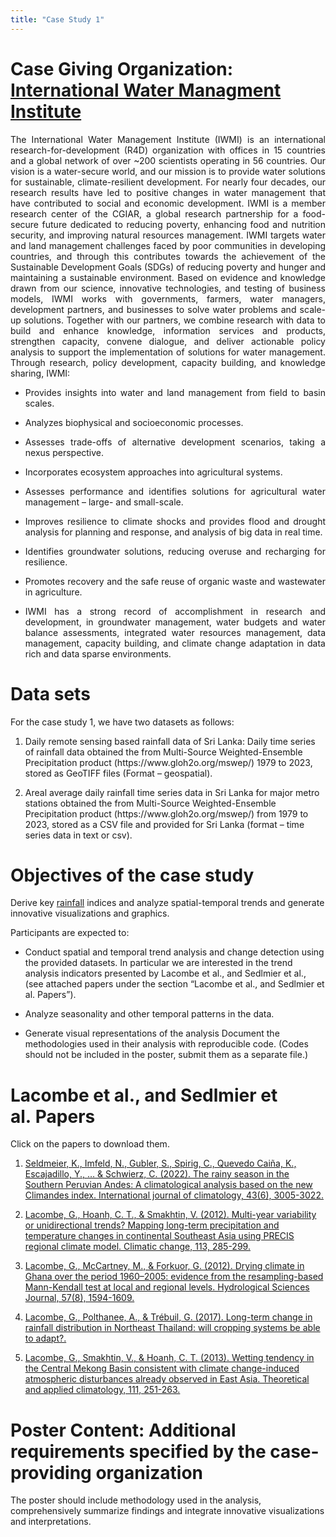 ```yaml
---
title: "Case Study 1"
---
```


# Case Giving Organization: [International Water Managment Institute](https://www.iwmi.cgiar.org/)

<div style="text-align: justify;">

The International Water Management Institute (IWMI) is an international research-for-development (R4D) organization with offices in 15 countries and a global network of over ~200 scientists operating in 56 countries. Our vision is a water-secure world, and our mission is to provide water solutions for sustainable, climate-resilient development. For nearly four decades, our research results have led to positive changes in water management that have contributed to social and economic development.
IWMI is a member research center of the CGIAR, a global research partnership for a food-secure future dedicated to reducing poverty, enhancing food and nutrition security, and improving natural resources management. IWMI targets water and land management challenges faced by poor communities in developing countries, and through this contributes towards the achievement of the Sustainable Development Goals (SDGs) of reducing poverty and hunger and maintaining a sustainable environment.
Based on evidence and knowledge drawn from our science, innovative technologies, and testing of business models, IWMI works with governments, farmers, water managers, development partners, and businesses to solve water problems and scale-up solutions. Together with our partners, we combine research with data to build and enhance knowledge, information services and products, strengthen capacity, convene dialogue, and deliver actionable policy analysis to support the implementation of solutions for water management. Through research, policy development, capacity building, and knowledge sharing, IWMI:


- Provides insights into water and land management from field to basin scales.

- Analyzes biophysical and socioeconomic processes.

- Assesses trade-offs of alternative development scenarios, taking a nexus perspective. 

- Incorporates ecosystem approaches into agricultural systems.

- Assesses performance and identifies solutions for agricultural water management – large- and small-scale.

- Improves resilience to climate shocks and provides flood and drought analysis for planning and response, and analysis of big data in real time.

- Identifies groundwater solutions, reducing overuse and recharging for resilience.
- Promotes recovery and the safe reuse of organic waste and wastewater in agriculture.

- IWMI has a strong record of accomplishment in research and development, in groundwater management, water budgets and water balance assessments, integrated water resources management, data management, capacity building, and climate change adaptation in data rich and data sparse environments. 
</div>

# Data sets 

For the case study 1, we have two datasets as follows:

1. Daily remote sensing based rainfall data of Sri Lanka: Daily time series  of rainfall data obtained the from Multi-Source Weighted-Ensemble Precipitation product (https://www.gloh2o.org/mswep/) 1979 to 2023, stored as GeoTIFF files (Format – geospatial).

2. Areal average daily rainfall time series data in Sri Lanka for major metro stations obtained the from Multi-Source Weighted-Ensemble Precipitation product (https://www.gloh2o.org/mswep/) from 1979 to 2023, stored as a CSV file and provided for Sri Lanka (format – time series data in text or csv).



# Objectives of the case study

Derive key [rainfall](https://etccdi.pacificclimate.org/list_27_indices.shtml) indices and  analyze spatial-temporal trends and generate innovative visualizations and graphics.

Participants are expected to:

- Conduct spatial and temporal trend analysis and change detection using the provided datasets. In particular we are interested in the trend analysis indicators presented by Lacombe et al., and Sedlmier et al., (see attached papers under the section "Lacombe et al., and Sedlmier et al. Papers").

- Analyze seasonality and other temporal patterns in the data. 

- Generate visual representations of the analysis 
Document the methodologies used in their analysis with reproducible code. (Codes should not be included in the poster, submit them as a separate file.)


# Lacombe et al., and Sedlmier et al. Papers

Click on the papers to download them.

1. [Seldmeier, K., Imfeld, N., Gubler, S., Spirig, C., Quevedo Caiña, K., Escajadillo, Y., ... & Schwierz, C. (2022). The rainy season in the Southern Peruvian Andes: A climatological analysis based on the new Climandes index. International journal of climatology, 43(6), 3005-3022.](/iwmi_literature/Intl_Journal_of_Climatology_-_2023_-_Sedlmeier_-_The_rainy_season_in_the_Southern_Peruvian_Andes_A_climatological_analysis.pdf)


2. [Lacombe, G., Hoanh, C. T., & Smakhtin, V. (2012). Multi-year variability or unidirectional trends? Mapping long-term precipitation and temperature changes in continental Southeast Asia using PRECIS regional climate model. Climatic change, 113, 285-299.](/iwmi_literature/Lacombe, Hoanh, Smakhtin - 2012 - Multi-year variability or unidirectional trends Mapping long-term precipitation and temperature change.pdf)

3. [Lacombe, G., McCartney, M., & Forkuor, G. (2012). Drying climate in Ghana over the period 1960–2005: evidence from the resampling-based Mann-Kendall test at local and regional levels. Hydrological Sciences Journal, 57(8), 1594-1609.](/iwmi_literature/Lacombe, McCartney, Forkuor - 2012 - Drying climate in Ghana over the period 1960–2005 evidence from the resampling-based Mann-Kendall t.pdf)

4. [Lacombe, G., Polthanee, A., & Trébuil, G. (2017). Long-term change in rainfall distribution in Northeast Thailand: will cropping systems be able to adapt?.](/iwmi_literature/Lacombe, Polthanee, Trebuil - 2017 - Long-term change in rainfall distribution in Northeast Thailand Will cropping systems be able to ad.pdf)

5. [Lacombe, G., Smakhtin, V., & Hoanh, C. T. (2013). Wetting tendency in the Central Mekong Basin consistent with climate change-induced atmospheric disturbances already observed in East Asia. Theoretical and applied climatology, 111, 251-263.](/iwmi_literature/Lacombe, Smakhtin, Hoanh - 2013 - Wetting tendency in the Central Mekong Basin consistent with climate change-induced atmospheric distur.pdf)

# Poster Content: Additional requirements specified by the case-providing organization

The poster should include methodology used in the analysis, comprehensively summarize findings and integrate innovative visualizations and interpretations.
